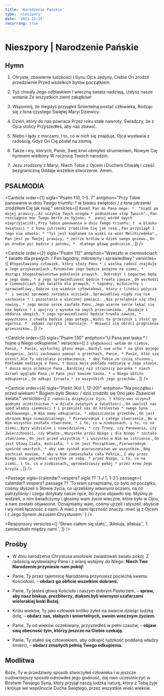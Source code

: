 ```yaml
---
title: 'Narodzenie Pańskie'
type: 'nieszpory'
date: '2021-12-25'
recurring: true
---
```


# Nieszpory | Narodzenie Pańskie

<OpeningVersicle />

## Hymn

1. Chryste, zbawienie ludzkości
   I Synu Ojca Jedyny,
   Ciebie On zrodził przedziwnie
   Przed wszelkich bytów początkiem.

2. Tyś chwały Jego odblaskiem
   I wieczną świata nadzieją,
   Usłysz nasze wołanie
   Ze wszystkich ziemi zakątków!

3. Wspomnij, że niegdyś przyjąłeś
   Śmiertelną postać człowieka,
   Rodząc się z łona czystego
   Świętej Maryi Dziewicy.

4. Dzień, który do nas powraca
   Przez roku stałe nawroty,
   Świadczy, że z Ojca stolicy
   Przyszedłeś, aby nas zbawić.

5. Niebo i lądy z morzami,
   I to, co w nich się znajduje,
   Ojca wysławia z radością,
   Gdyż On Cię posłał na ziemię.

6. Także i my, których, Panie,
   Swej krwi obmyłeś strumieniem,
   Nowym Cię hymnem wielbimy
   W rocznicę Twoich narodzin.

7. Jezu zrodzony z Maryi,
   Niech Tobie z Ojcem i Duchem
   Chwałę i cześć bezgraniczną
   Oddaje wszelkie stworzenie. Amen.

## PSALMODIA

<Canticle
  order={1}
  sigla="Psalm 110, 1-5. 7"
  antiphon="Przy Tobie panowanie w dniu Twego triumfu: * w blasku świętości / z łona jutrzenki zrodziłem Cię jak rosę."
  versicles={[
    `Rzekł Pan do Pana mego: * 
"Siądź po mojej prawicy,`,
    `Aż uczynię Twych wrogów *
podnóżkiem stóp Twoich".`,
    `Pan rozciągnie moc Twego berła ze Syjonu; * 
panuj wśród swych nieprzyjaciół!`,
    `Przy Tobie panowanie w dniu Twego triumfu: † 
w blasku świętości *
z łona jutrzenki zrodziłem Cię jak rosę.`,
    `Pan przysiągł i tego nie odwoła: *
"Tyś jest kapłanem na wieki na wzór Melchizedeka".`,
    `Pan jest po Twojej prawicy, *
zetrze królów w dzień swego gniewu.`,
    `On po drodze pić będzie z potoku, * 
dlatego głowę podniesie.`,
  ]}
/>

<Canticle
  order={2}
  sigla="Psalm 112"
  antiphon="Wzeszło w ciemnościach * światło dla prawych: / Pan łagodny, miłosierny i sprawiedliwy."
  versicles={[
    `Błogosławiony człowiek, który służy Panu *
i wielką radość znajduje w Jego przykazaniach.`,
    `Potomstwo jego będzie potężne na ziemi, *
dostąpi błogosławieństwa pokolenie prawych. `,
    `Dobrobyt i bogactwo będą w jego domu, *
a jego sprawiedliwość będzie trwała zawsze.`,
    `On wschodzi w ciemnościach jak światło dla prawych, *
łagodny, miłosierny i sprawiedliwy.`,
    `Dobrze się wiedzie człowiekowi, który z litości pożycza * 
i swoimi sprawami zarządza uczciwie.`,
    `Sprawiedliwy nigdy się nie zachwieje *
i pozostanie w wiecznej pamięci. `,
    `Nie przelęknie się złej nowiny, *
jego mocne serce zaufało Panu.`,
    `Jego wierne serce lękać się nie będzie *
i spojrzy z wysoka na swych przeciwników. `,
    `Rozdaje i obdarza ubogich, †
jego sprawiedliwość będzie trwała zawsze, * 
wywyższona z chwałą będzie jego potęga.`,
    `Widzi to grzesznik i złość go ogarnia, † 
zębami zgrzyta i marnieje. *
Wniwecz się obróci pragnienie grzeszników.`,
  ]}
/>

<Canticle
  order={3}
  sigla="Psalm 130"
  antiphon="U Pana jest łaska * i hojne u Niego odkupienie."
  versicles={[
    `Z głębokości wołam do Ciebie, Panie, *
Panie, wysłuchaj głosu mego.`,
    `Nachyl swe ucho *
na głos mojego błagania.`,
    `Jeśli zachowasz pamięć o grzechach, Panie, *
Panie, któż się ostoi?`,
    `Ale Ty udzielasz przebaczenia, *
aby Tobie ze czcią służono.`,
    `Pokładam nadzieję w Panu, †
dusza moja pokłada nadzieję w Jego słowie, *
dusza moja oczekuje Pana.`,
    `Bardziej niż strażnicy poranka *
niech Izrael wygląda Pana.`,
    `U Pana jest bowiem łaska, *
u Niego obfite odkupienie.`,
    `On odkupi Izraela *
ze wszystkich jego grzechów.`,
  ]}
/>

<Canticle
  order={4}
  sigla="Pieśń (Kol 1, 12-20)"
  antiphon="Na początku i przed wiekami * Bogiem było Słowo: / dziś zrodziło się Ono jako Zbawiciel świata."
  versicles={[
    `Z radością dziękujcie Ojcu, †
który was uczynił godnymi uczestnictwa *
w dziale świętych w światłości.`,
    `On uwolnił nas spod władzy ciemności †
	i przeniósł nas do królestwa *
	swego Syna umiłowanego.`,
    `W Nim mamy odkupienie, *
odpuszczenie grzechów.`,
    `On jest obrazem Boga niewidzialnego, *
Pierworodnym z całego stworzenia,`,
    `Bo w Nim wszystko zostało stworzone, *
i to, co w niebiosach, i to, co na ziemi;`,
    `Byty widzialne i niewidzialne, *
czy Trony, czy Panowania, czy Zwierzchności, czy Władze.`,
    `Wszystko przez Niego i dla Niego *
zostało stworzone.`,
    `On jest przed wszystkim *
i wszystko w Nim ma istnienie.`,
    `On jest Głową Ciała, Kościoła, *
i On jest Początkiem,`,
    `Pierworodnym spośród umarłych, *
aby sam zyskał pierwszeństwo we wszystkim.`,
    `Bóg zechciał bowiem, *
aby w Nim zamieszkała cała Pełnia,`,
    `I aby przez Niego znów pojednać wszystko ze sobą: *
przez Niego, i to, co na ziemi, i to, co w niebiosach,`,
    `wprowadziwszy pokój *
przez krew Jego krzyża.`,
  ]}
/>

<Passage
  sigla={calendar?.vespers?.sigla ?? '1 J 1, 1-3'}
  passage={
    calendar?.vespers?.passage ??
    'To wam oznajmiamy, co było od początku, cośmy słyszeli o Słowie życia, co ujrzeliśmy własnymi oczami, na co patrzyliśmy i czego dotykały nasze ręce, bo życie objawiło się. Myśmy je widzieli, o nim świadczymy i głosimy wam życie wieczne, które było w Ojcu, a nam zostało objawione. Oznajmiamy wam, cośmy ujrzeli i słyszeli, abyście i wy mieli łączność z nami. A mieć z nami łączność znaczy: mieć ją z Ojcem i z Jego Synem Jezusem Chrystusem.'
  }
/>

<Responsory
  versicles={[
    'Słowo ciałem się stało,',
    'Alleluja, alleluja.',
    'I zamieszkało między nami.',
  ]}
/>

<Magnificat antiphon="Dzisiaj się Chrystus narodził, * dziś się objawił Zbawiciel; / dzisiaj aniołowie śpiewają na ziemi, / radują się archaniołowie; / dziś weselą się sprawiedliwi, wołając: / Chwała na wysokości Bogu, / alleluja." />

## Prośby

- W dniu narodzenia Chrystusa aniołowie zwiastowali światu pokój. Z radością wysławiajmy Pana i z wiarą wołajmy do Niego: **Niech Twe Narodzenie przyniesie nam pokój!**

- Panie, Ty przez tajemnicę Narodzenia przynosisz pociechę swemu Kościołowi, – **obdarz go obficie wszelkimi dobrami.**

- Panie, Ty jesteś głową Kościoła i naszym dobrym Pasterzem, – **spraw, aby nasz biskup, prezbiterzy, diakoni byli wiernymi szafarzami wielorakiej łaski Bożej.**

- Królu wieków, Ty jako człowiek krótko żyłeś na świecie dzieląc ludzką dolę, – **obdarz nas, słabych i śmiertelnych, swoim wiecznym życiem.**

- Panie, Ty od wieków oczekiwany, przyszedłeś w pełni czasów, – **objaw swą obecność tym, którzy jeszcze na Ciebie czekają.**

- Panie, Ty stałeś się człowiekiem, aby odkupić ludzkość poddaną władzy śmierci, – **obdarz zmarłych pełnią Twego odkupienia.**

<CustomIntercessions />

<KyrieEleison />

<LordsPrayer />

## Modlitwa

Boże, Ty w przedziwny sposób stworzyłeś człowieka i w jeszcze cudowniejszy sposób odnowiłeś jego godność, daj nam uczestniczyć w Bóstwie Twojego Syna, który przyjął naszą ludzką naturę, który z Tobą żyje i króluje we wspólnocie Ducha Świętego, przez wszystkie wieki wieków.

<Amen />

<BlessingAndConcludingVersicle />

<SalveRegina />
